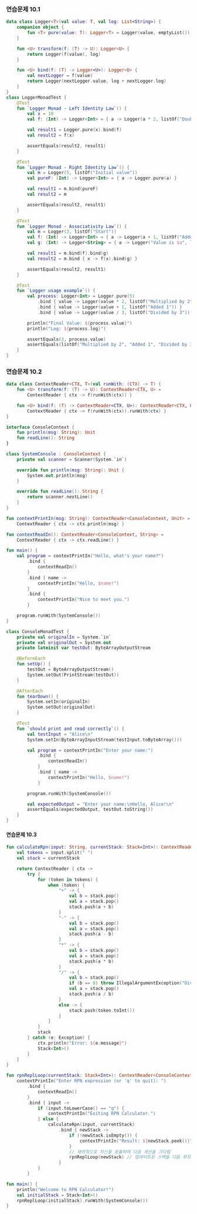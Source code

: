 ### 연습문제 10.1

```kotlin
data class Logger<T>(val value: T, val log: List<String>) {
    companion object {
        fun <T> pure(value: T): Logger<T> = Logger(value, emptyList())
    }

    fun <U> transform(f: (T) -> U): Logger<U> {
        return Logger(f(value), log)
    }

    fun <U> bind(f: (T) -> Logger<U>): Logger<U> {
        val nextLogger = f(value)
        return Logger(nextLogger.value, log + nextLogger.log)
    }
}
class LoggerMonadTest {
    @Test
    fun `Logger Monad - Left Identity Law`() {
        val x = 10
        val f: (Int) -> Logger<Int> = { a -> Logger(a * 2, listOf("Doubled $a")) }

        val result1 = Logger.pure(x).bind(f)
        val result2 = f(x)

        assertEquals(result2, result1)
    }

    @Test
    fun `Logger Monad - Right Identity Law`() {
        val m = Logger(5, listOf("Initial value"))
        val pureF: (Int) -> Logger<Int> = { a -> Logger.pure(a) }

        val result1 = m.bind(pureF)
        val result2 = m

        assertEquals(result2, result1)
    }

    @Test
    fun `Logger Monad - Associativity Law`() {
        val m = Logger(3, listOf("Start"))
        val f: (Int) -> Logger<Int> = { a -> Logger(a + 1, listOf("Added 1 to $a")) }
        val g: (Int) -> Logger<String> = { a -> Logger("Value is $a", listOf("Formatted $a")) }

        val result1 = m.bind(f).bind(g)
        val result2 = m.bind { x -> f(x).bind(g) }

        assertEquals(result2, result1)
    }

    @Test
    fun `Logger usage example`() {
        val process: Logger<Int> = Logger.pure(5)
            .bind { value -> Logger(value * 2, listOf("Multiplied by 2")) }
            .bind { value -> Logger(value + 1, listOf("Added 1")) }
            .bind { value -> Logger(value / 3, listOf("Divided by 3")) }

        println("Final Value: ${process.value}")
        println("Log: ${process.log}")

        assertEquals(3, process.value)
        assertEquals(listOf("Multiplied by 2", "Added 1", "Divided by 3"), process.log)
    }
}
```



### 연습문제 10.2

```kotlin
data class ContextReader<CTX, T>(val runWith: (CTX) -> T) {
    fun <U> transform(f: (T) -> U): ContextReader<CTX, U> =
        ContextReader { ctx -> f(runWith(ctx)) }

    fun <U> bind(f: (T) -> ContextReader<CTX, U>): ContextReader<CTX, U> =
        ContextReader { ctx -> f(runWith(ctx)).runWith(ctx) }
}

interface ConsoleContext {
    fun println(msg: String): Unit
    fun readLine(): String
}

class SystemConsole : ConsoleContext {
    private val scanner = Scanner(System.`in`)

    override fun println(msg: String): Unit {
        System.out.println(msg)
    }

    override fun readLine(): String {
        return scanner.nextLine()
    }
}

fun contextPrintIn(msg: String): ContextReader<ConsoleContext, Unit> =
    ContextReader { ctx -> ctx.println(msg) }

fun contextReadIn(): ContextReader<ConsoleContext, String> =
    ContextReader { ctx -> ctx.readLine() }

fun main() {
    val program = contextPrintIn("Hello, what's your name?")
        .bind { 
            contextReadIn()
        }
        .bind { name ->
            contextPrintIn("Hello, $name!")
        }
        .bind {
            contextPrintIn("Nice to meet you.")
        }

    program.runWith(SystemConsole())
}

class ConsoleMonadTest {
    private val originalIn = System.`in`
    private val originalOut = System.out
    private lateinit var testOut: ByteArrayOutputStream

    @BeforeEach
    fun setUp() {
        testOut = ByteArrayOutputStream()
        System.setOut(PrintStream(testOut))
    }

    @AfterEach
    fun tearDown() {
        System.setIn(originalIn)
        System.setOut(originalOut)
    }

    @Test
    fun `should print and read correctly`() {
        val testInput = "Alice\n"
        System.setIn(ByteArrayInputStream(testInput.toByteArray()))

        val program = contextPrintIn("Enter your name:")
            .bind {
                contextReadIn()
            }
            .bind { name ->
                contextPrintIn("Hello, $name!")
            }

        program.runWith(SystemConsole())

        val expectedOutput = "Enter your name:\nHello, Alice!\n"
        assertEquals(expectedOutput, testOut.toString())
    }
}
```


#### 연습문제 10.3

```kotlin
fun calculateRpn(input: String, currentStack: Stack<Int>): ContextReader<ConsoleContext, Stack<Int>> {
    val tokens = input.split(" ")
    val stack = currentStack

    return ContextReader { ctx ->
        try {
            for (token in tokens) {
                when (token) {
                    "+" -> {
                        val b = stack.pop()
                        val a = stack.pop()
                        stack.push(a + b)
                    }
                    "-" -> {
                        val b = stack.pop()
                        val a = stack.pop()
                        stack.push(a - b)
                    }
                    "*" -> {
                        val b = stack.pop()
                        val a = stack.pop()
                        stack.push(a * b)
                    }
                    "/" -> {
                        val b = stack.pop()
                        if (b == 0) throw IllegalArgumentException("Division by zero")
                        val a = stack.pop()
                        stack.push(a / b)
                    }
                    else -> {
                        stack.push(token.toInt())
                    }
                }
            }
            stack
        } catch (e: Exception) {
            ctx.println("Error: ${e.message}")
            Stack<Int>()
        }
    }
}

fun rpnReplLoop(currentStack: Stack<Int>): ContextReader<ConsoleContext, Unit> =
    contextPrintIn("Enter RPN expression (or 'q' to quit): ")
        .bind {
            contextReadIn()
        }
        .bind { input ->
            if (input.toLowerCase() == "q") {
                contextPrintIn("Exiting RPN Calculator.")
            } else {
                calculateRpn(input, currentStack)
                    .bind { newStack ->
                        if (!newStack.isEmpty()) {
                            contextPrintIn("Result: ${newStack.peek()}")
                        }
                        // 재귀적으로 자신을 호출하여 다음 계산을 기다림
                        rpnReplLoop(newStack) // 업데이트된 스택을 다음 루프에 전달
                    }
            }
        }

fun main() {
    println("Welcome to RPN Calculator!")
    val initialStack = Stack<Int>()
    rpnReplLoop(initialStack).runWith(SystemConsole())
}

```